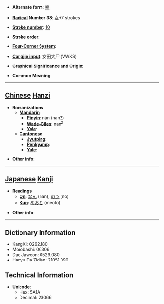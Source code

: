 * '''Alternate form''': [[喃]]

* '''[[Wiktionary:Chinese radical index| Radical]] Number 38''': [[Wiktionary:Chinese radical index 女|女]]+7 strokes

* '''[[Wiktionary:Chinese total strokes index|Stroke number]]''': [[Wiktionary:Chinese total strokes index 10|10]]

* '''Stroke order''': 

* '''[[Wiktionary:Chinese four corner index|Four-Corner System]]''': 

* '''[[Wiktionary:Chinese Cangjie index|Cangjie input]]''': 女田大尸 (VWKS)

* '''Graphical Significance and Origin''': 

* '''Common Meaning'''

----

== [[Chinese]] [[Hanzi]] ==

* '''Romanizations'''
** '''[[Mandarin]]'''
*** '''[[Pinyin]]''': nán (nan2)
*** '''[[Wade-Giles]]''': nan<sup>2</sup>
*** '''[[Yale]]''': 
** '''[[Cantonese]]'''
*** '''[[Jyutping]]''':
*** '''[[Penkyamp]]''': 
*** '''[[Yale]]''': 

* '''Other info''': 

----

== [[Japanese]] [[Kanji]] ==

* '''Readings'''
** '''[[On]]''': [[なん]] (nan), [[のう]] (nō)
** '''[[Kun]]''': [[めおと]] (meoto)

* '''Other info''':  

----

== Dictionary Information ==

* KangXi: 0262.180
* Morobashi: 06306
* Dae Jaweon: 0529.080
* Hanyu Da Zidian: 21051.090

== Technical Information ==

* '''Unicode''':
** Hex: 5A1A
** Decimal: 23066
